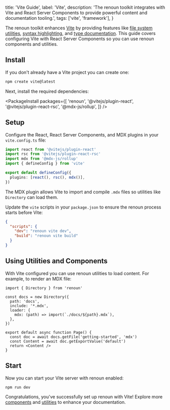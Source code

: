  title: 'Vite Guide',
  label: 'Vite',
  description:
    'The renoun toolkit integrates with Vite and React Server Components to provide powerful content and documentation tooling.',
  tags: ['vite', 'framework'],
}

The renoun toolkit enhances [Vite](https://vitejs.dev/) by providing features like [file system utilities](/utilities/file-system), [syntax highlighting](/components/code-block), and [type documentation](/components/reference). This guide covers configuring Vite with React Server Components so you can use renoun components and utilities.

## Install

If you don\'t already have a Vite project you can create one:

```bash
npm create vite@latest
```

Next, install the required dependencies:

<PackageInstall
  packages={[
    'renoun',
    '@vitejs/plugin-react',
    '@vitejs/plugin-react-rsc',
    '@mdx-js/rollup',
  ]}
/>

## Setup

Configure the React, React Server Components, and MDX plugins in your `vite.config.ts` file:

```ts path="vite.config.ts"
import react from '@vitejs/plugin-react'
import rsc from '@vitejs/plugin-react-rsc'
import mdx from '@mdx-js/rollup'
import { defineConfig } from 'vite'

export default defineConfig({
  plugins: [react(), rsc(), mdx()],
})
```

The MDX plugin allows Vite to import and compile `.mdx` files so utilities like `Directory` can load them.

Update the `vite` scripts in your `package.json` to ensure the renoun process starts before Vite:

```json
{
  "scripts": {
    "dev": "renoun vite dev",
    "build": "renoun vite build"
  }
}
```

## Using Utilities and Components

With Vite configured you can use renoun utilities to load content. For example, to render an MDX file:

```tsx
import { Directory } from 'renoun'

const docs = new Directory({
  path: 'docs',
  include: '*.mdx',
  loader: {
    mdx: (path) => import(`./docs/${path}.mdx`),
  },
})

export default async function Page() {
  const doc = await docs.getFile('getting-started', 'mdx')
  const Content = await doc.getExportValue('default')
  return <Content />
}
```

## Start

Now you can start your Vite server with renoun enabled:

```bash
npm run dev
```

Congratulations, you've successfully set up renoun with Vite! Explore more [components](/components) and [utilities](/utilities/file-system) to enhance your documentation.
